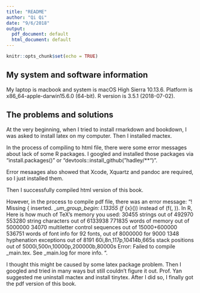 ```yaml
---
title: "README"
author: "Qi Qi"
date: "9/6/2018"
output:
  pdf_document: default
  html_document: default
---
```


```r
knitr::opts_chunk$set(echo = TRUE)
```

## My system and software information
My laptop is macbook and system is macOS High Sierra 10.13.6. Platform is x86_64-apple-darwin15.6.0 (64-bit). R version is 3.5.1 (2018-07-02).

## The problems and solutions

At the very beginning, when I tried to install rmarkdown and bookdown, I was asked to install latex on my computer. Then I installed mactex.

In the process of compiling to html file, there were some error messages about lack of some R packages. I googled and installed those packages via "install.packages()" or "devtools::install_github("hadley/**")".

Error mesaages also showed that Xcode, Xquartz and pandoc are required, so I just installed them.

Then I successfully compiled html version of this book. 

However, in the process to compile pdf file, there was an error message: "! Missing { inserted.
<to be read again> 
                   \__um_group_begin: 
l.13355 \(f_\mathbf
                   {x}(\lambda)\) instead of \(f(\lambda, \mathbf{x})\). In R, 
Here is how much of TeX's memory you used:
 30455 strings out of 492970
 553280 string characters out of 6133938
 771835 words of memory out of 5000000
 34070 multiletter control sequences out of 15000+600000
 536751 words of font info for 92 fonts, out of 8000000 for 9000
 1348 hyphenation exceptions out of 8191
 60i,8n,117p,10414b,665s stack positions out of 5000i,500n,10000p,200000b,80000s
Error: Failed to compile _main.tex. See _main.log for more info.
". 

I thought this might be caused by some latex package problem. Then I googled and tried in many ways but still couldn't figure it out. Prof. Yan suggested me uninstall mactex and install tinytex. After I did so, I finally got the pdf version of this book.